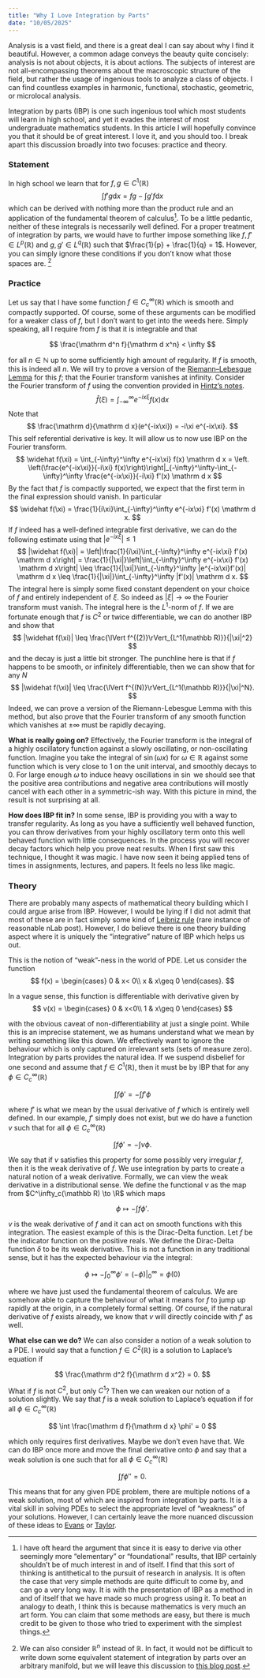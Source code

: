 ```yaml
---
title: "Why I Love Integration by Parts"
date: "10/05/2025"
---
```


Analysis is a vast field, and there is a great deal I can say about why I find it beautiful. However, a common adage conveys the beauty quite concisely: analysis is not about objects, it is about actions. The subjects of interest are not all-encompassing theorems about the macroscopic structure of the field, but rather the usage of ingenious tools to analyze a class of objects. I can find countless examples in harmonic, functional, stochastic, geometric, or microlocal analysis.

Integration by parts (IBP) is one such ingenious tool which most students will learn in high school, and yet it evades the interest of most undergraduate mathematics students. In this article I will hopefully convince you that it should be of great interest. I love it, and you should too. I break apart this discussion broadly into two focuses: practice and theory.

### Statement

In high school we learn that for $f,g\in C^1(\mathbb R)$
$$
\int f'g \mathrm d x = fg - \int g'f \mathrm d x
$$
which can be derived with nothing more than the product rule and an application of the fundamental theorem of calculus[^1]. To be a little pedantic, neither of these integrals is necessarily well defined. For a proper treatment of integration by parts, we would have to further impose something like $f,f'\in L^p(\mathbb R)$ and $g,g' \in L^q(\mathbb R)$ such that $\frac{1}{p} + \frac{1}{q} = 1$. However, you can simply ignore these conditions if you don't know what those spaces are. [^2]

[^2]: We can also consider $\mathbb R^n$ instead of $\mathbb R$. In fact, it would not be difficult to write down some equivalent statement of integration by parts over an arbitrary manifold, but we will leave this discussion to [this blog post](https://arbourj.wordpress.com/2013/12/19/integration-by-parts-and-greens-formula-on-riemannian-manifolds/).

[^1]: I have oft heard the argument that since it is easy to derive via other seemingly more "elementary" or "foundational" results, that IBP certainly shouldn't be of much interest in and of itself. I find that this sort of thinking is antithetical to the pursuit of research in analysis. It is often the case that very simple methods are quite difficult to come by, and can go a very long way. It is with the presentation of IBP as a method in and of itself that we have made so much progress using it. To beat an analogy to death, I think this is because mathematics is very much an art form. You can claim that some methods are easy, but there is much credit to be given to those who tried to experiment with the simplest things.

### Practice

Let us say that I have some function $f \in C^\infty_c(\mathbb{R})$ which is smooth and compactly supported. Of course, some of these arguments can be modified for a weaker class of $f$, but I don't want to get into the weeds here. Simply speaking, all I require from $f$ is that it is integrable and that

$$
\frac{\mathrm d^n f}{\mathrm d x^n} < \infty
$$

for all $n \in \mathbb N$ up to some sufficiently high amount of regularity. If $f$ is smooth, this is indeed all $n$. We will try to prove a version of the [Riemann–Lebesgue Lemma](https://en.wikipedia.org/wiki/Riemann%E2%80%93Lebesgue_lemma) for this $f$; that the Fourier transform vanishes at infinity. Consider the Fourier transform of $f$ using the convention provided in [Hintz's notes](https://link.springer.com/book/9783031907050). 
$$
\widehat f(\xi) = \int_{-\infty}^\infty e^{-ix\xi} f(x) \mathrm d x
$$
Note that
$$
\frac{\mathrm d}{\mathrm d x}(e^{-ix\xi}) = -i\xi e^{-ix\xi}.
$$
This self referential derivative is key. It will allow us to now use IBP on the Fourier transform.
$$
\widehat f(\xi) = \int_{-\infty}^\infty e^{-ix\xi} f(x) \mathrm d x = \left. \left(\frac{e^{-ix\xi}}{-i\xi} f(x)\right)\right|_{-\infty}^\infty-\int_{-\infty}^\infty \frac{e^{-ix\xi}}{-i\xi} f'(x) \mathrm d x
$$
By the fact that $f$ is compactly supported, we expect that the first term in the final expression should vanish. In particular
$$
\widehat f(\xi) = \frac{1}{i\xi}\int_{-\infty}^\infty e^{-ix\xi} f'(x) \mathrm d x.
$$
If $f$ indeed has a well-defined integrable first derivative, we can do the following estimate using that $|e^{-ix\xi}| \leq 1$
$$
|\widehat f(\xi)| = \left|\frac{1}{i\xi}\int_{-\infty}^\infty e^{-ix\xi} f'(x) \mathrm d x\right| = \frac{1}{|\xi|}\left|\int_{-\infty}^\infty e^{-ix\xi} f'(x) \mathrm d x\right| \leq \frac{1}{|\xi|}\int_{-\infty}^\infty |e^{-ix\xi}f'(x)| \mathrm d x \leq \frac{1}{|\xi|}\int_{-\infty}^\infty |f'(x)| \mathrm d x.
$$
The integral here is simply some fixed constant dependent on your choice of $f$ and entirely independent of $\xi$. So indeed as $|\xi| \to \infty$ the Fourier transform must vanish. The integral here is the $L^1$-norm of $f$. If we are fortunate enough that $f$ is $C^2$ or twice differentiable, we can do another IBP and show that
$$
|\widehat f(\xi)| \leq \frac{\lVert f^{(2)}\rVert_{L^1(\mathbb R)}}{|\xi|^2}
$$
and the decay is just a little bit stronger. The punchline here is that if $f$ happens to be smooth, or infinitely differentiable, then we can show that for any $N$
$$
|\widehat f(\xi)| \leq \frac{\lVert f^{(N)}\rVert_{L^1(\mathbb R)}}{|\xi|^N}.
$$
Indeed, we can prove a version of the Riemann-Lebesgue Lemma with this method, but also prove that the Fourier transform of any smooth function which vanishes at $\pm\infty$ must be rapidly decaying.

**What is really going on?** Effectively, the Fourier transform is the integral of a highly oscillatory function against a slowly oscillating, or non-oscillating function. Imagine you take the integral of $\sin (\omega x)$ for $\omega \in \mathbb R$ against some function which is very close to 1 on the unit interval, and smoothly decays to 0. For large enough $\omega$ to induce heavy oscillations in $\sin$ we should see that the positive area contributions and negative area contributions will mostly cancel with each other in a symmetric-ish way. With this picture in mind, the result is not surprising at all.

**How does IBP fit in?** In some sense, IBP is providing you with a way to transfer regularity. As long as you have a sufficiently well behaved function, you can throw derivatives from your highly oscillatory term onto this well behaved function with little consequences. In the process you will recover decay factors which help you prove neat results. When I first saw this technique, I thought it was magic. I have now seen it being applied tens of times in assignments, lectures, and papers. It feels no less like magic.

### Theory

There are probably many aspects of mathematical theory building which I could argue arise from IBP. However, I would be lying if I did not admit that most of these are in fact simply some kind of [Leibniz rule](https://ncatlab.org/nlab/show/derivation) (rare instance of reasonable nLab post). However, I do believe there is one theory building aspect where it is uniquely the "integrative" nature of IBP which helps us out.

This is the notion of "weak"-ness in the world of PDE. Let us consider the function
$$
f(x) = \begin{cases}
0 & x< 0\\
x & x\geq 0
\end{cases}.
$$

In a vague sense, this function is differentiable with derivative given by
$$
v(x) = \begin{cases}
0 & x<0\\
1 & x\geq 0
\end{cases}
$$

with the obvious caveat of non-differentiability at just a single point. While this is an imprecise statement, we as humans understand what we mean by writing something like this down. We effectively want to ignore the behaviour which is only captured on irrelevant sets (sets of measure zero). Integration by parts provides the natural idea. If we suspend disbelief for one second and assume that $f\in C^1(\mathbb R)$, then it must be by IBP that for any $\phi\in C^\infty_c(\mathbb R)$

$$
\int f \phi' = -\int f' \phi
$$

where $f'$ is what we mean by the usual derivative of $f$ which is entirely well defined. In our example, $f'$ simply does not exist, but we do have a function $v$ such that for all $\phi\in C^\infty_c(\mathbb R)$

$$
\int f \phi' = -\int v \phi.
$$

We say that if $v$ satisfies this property for some possibly very irregular $f$, then it is the weak derivative of $f$. We use integration by parts to create a natural notion of a weak derivative. Formally, we can view the weak derivative in a distributional sense. We define the functional $v$ as the map from $C^\infty_c(\mathbb R) \to \R$ which maps

$$
\phi \mapsto -\int f \phi'.
$$

$v$ is the weak derivative of $f$ and it can act on smooth functions with this integration. The easiest example of this is the Dirac-Delta function. Let $f$ be the indicator function on the positive reals. We define the Dirac-Delta function $\delta$ to be its weak derivative. This is not a function in any traditional sense, but it has the expected behaviour via the integral:

$$
\phi \mapsto -\int_0^\infty \phi' = \left. (-\phi)\right|_0^\infty = \phi(0)
$$

where we have just used the fundamental theorem of calculus. We are somehow able to capture the behaviour of what it means for $f$ to jump up rapidly at the origin, in a completely formal setting. Of course, if the natural derivative of $f$ exists already, we know that $v$ will directly coincide with $f'$ as well.

**What else can we do?** We can also consider a notion of a weak solution to a PDE. I would say that a function $f\in C^2(\mathbb R)$ is a solution to Laplace's equation if

$$
\frac{\mathrm d^2 f}{\mathrm d x^2} = 0.
$$

What if $f$ is not $C^2$, but only $C^1$? Then we can weaken our notion of a solution slightly. We say that $f$ is a weak solution to Laplace's equation if for all $\phi \in C^\infty_c(\mathbb R)$

$$
\int \frac{\mathrm d f}{\mathrm d x} \phi' = 0
$$

which only requires first derivatives. Maybe we don't even have that. We can do IBP once more and move the final derivative onto $\phi$ and say that a weak solution is one such that for all $\phi \in C^\infty_c(\mathbb R)$

$$
\int f \phi'' = 0.
$$

This means that for any given PDE problem, there are multiple notions of a weak solution, most of which are inspired from integration by parts. It is a vital skill in solving PDEs to select the appropriate level of "weakness" of your solutions. However, I can certainly leave the more nuanced discussion of these ideas to [Evans](https://www.amazon.com.au/Partial-Differential-Equations-Lawrence-Evans/dp/0821849743) or [Taylor](https://link.springer.com/book/10.1007/978-1-4419-7055-8). 